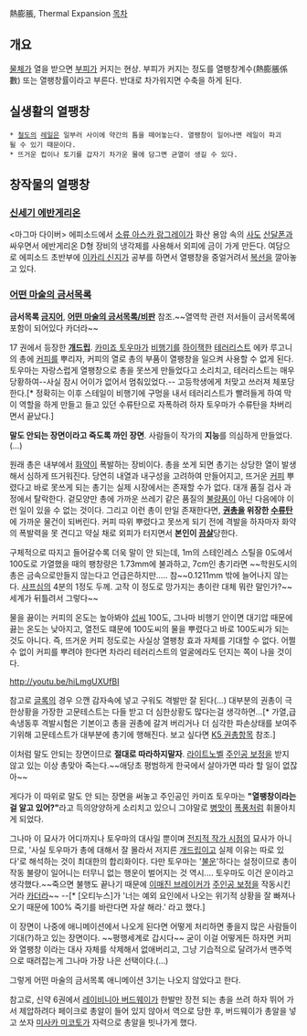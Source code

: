 熱膨脹, Thermal Expansion
[[목차]]
== 개요 ==
[[물체]]가 열을 받으면 [[부피]]가 커지는 현상. 부피가 커지는 정도를 열팽창계수(熱膨脹係數) 또는 열팽창률이라고 부른다. 반대로 차가워지면 수축을 하게 된다.

== 실생활의 열팽창 ==
 * [[철도]]의 [[레일]]은 일부러 사이에 약간의 틈을 떼어놓는다. 열팽창이 일어나면 레일이 파괴될 수 있기 때문이다.
 * 뜨거운 컵이나 토기를 갑자기 차가운 물에 담그면 균열이 생길 수 있다.

== 창작물의 열팽창 ==
=== [[신세기 에반게리온]] ===
<마그마 다이버> 에피소드에서 [[소류 아스카 랑그레이]]가 화산 용암 속의 [[사도]] [[산달폰]]과 싸우면서 에반게리온 D형 장비의 냉각제를 사용해서 외피에 금이 가게 만든다. 여담으로 에피소드 초반부에 [[이카리 신지]]가 공부를 하면서 열팽창을 중얼거려서 [[복선]]을 깔아놓고 있다.

=== [[어떤 마술의 금서목록]] ===
'''금서목록 [[금지어]]''', '''[[어떤 마술의 금서목록/비판]]''' 참조.~~열역학 관련 저서들이 금서목록에 포함이 되어있다 카더라~~

17 권에서 등장한 '''[[개드립]]'''. [[카미죠 토우마]]가 [[비행기]]를 [[하이잭]]한 [[테러리스트]] 에카 루고니의 총에 [[커피]]를 뿌리자, 커피의 열로 총의 부품이 열팽창을 일으켜 사용할 수 없게 된다. 토우마는 자랑스럽게 열팽창으로 총을 못쓰게 만들었다고 소리치고, 테러리스트는 매우 당황하여--사실 잠시 어이가 없어서 멈춰있었다.-- 고등학생에게 처맞고 쓰러져 체포당한다.[* 정확히는 이후 스테일이 비행기에 구멍을 내서 테러리스트가 빨려들게 하여 막이 역할을 하게 만들고 들고 있던 수류탄으로 자폭하려 하자 토우마가 수류탄을 차버리면서 끝났다.]

'''말도 안되는 장면이라고 죽도록 까인 장면'''. 사람들이 작가의 '''지능'''를 의심하게 만들었다.(…)

원래 총은 내부에서 [[화약]]이 폭발하는 장비이다. 총을 쏘게 되면 총기는 상당한 열이 발생해서 심하게 뜨거워진다. 당연히 내열과 내구성을 고려하여 만들어지고, 뜨거운 [[커피]] 뿌렸다고 바로 못쓰게 되는 총기는 실제 시장에서는 존재할 수가 없다. 대개 품질 검사 과정에서 탈락한다. 겉모양만 총에 가까운 쓰레기 같은 품질의 [[불량품]]이 아닌 다음에야 이런 일이 있을 수 없는 것이다. 그리고 이런 총이 만일 존재한다면, '''[[권총]]을 위장한 [[수류탄]]'''에 가까운 물건이 되버린다. 커피 따위 뿌렸다고 못쓰게 되기 전에 격발을 하자마자 화약의 폭발력을 못 견디고 약실 채로 외피가 터지면서 '''본인이 [[끔살]]'''당한다.

구체적으로 따지고 들어갈수록 더욱 말이 안 되는데, 1m의 스테인레스 스틸을 0도에서 100도로 가열했을 때의 팽창량은 1.73mm에 불과하고, 7cm인 총기라면 ~~학원도시의 총은 금속으로만들지 않는다고 언급은하지만..... 참~~0.1211mm 밖에 늘어나지 않는다. [[샤프심]]의 4분의 1정도 두께. 고작 이 정도로 망가지는 총이란 대체 뭐란 말인가?~~세계가 뒤틀려서 그렇다~~

물을 끓이는 커피의 온도는 높아봐야 [[섭씨]] 100도, 그나마 비행기 안이면 대기압 때문에 끓는 온도는 낮아지고, 열전도 떄문에 100도씨의 물을 뿌렸다고 바로 100도씨가 되는 것도 아니다. 즉, 뜨거운 커피 정도로는 사실상 열팽창 효과 자체를 기대할 수 없다. 어쩔 수 없이 커피를 뿌려야 한다면 차라리 테러리스트의 얼굴에라도 던지는 쪽이 나을 것이다.

http://youtu.be/hiLmgUXUfBI

참고로 [[글록]]의 경우 으깬 감자속에 넣고 구워도 격발만 잘 된다(...) 대부분의 권총이 극한상황을 가장한 고문테스트는 다들 받고 더 심한상황도 많다는걸 생각하면...[* 가열,급속냉동후 격발시험은 기본이고 총을 권총에 갈겨 버리거나 더 심각한 파손상태를 보여주기위해 고문테스트가 대부분에 총기에 행해진다. 보고 싶다면 [[K5 권총]]항목 참조.]

이처럼 말도 안되는 장면이므로 '''절대로 따라하지말자'''. [[라이트노벨]] [[주인공 보정]]을 받지 않고 있는 이상 총맞아 죽는다.~~애당초 평범하게 한국에서 살아가면 따라 할 일이 없잖아~~

게다가 이 따위로 말도 안 되는 장면을 써놓고 주인공인 카미죠 토우마는 '''"열팽창이라는걸 알고 있어?"'''라고 득의양양하게 소리치고 있으니 그야말로 [[병맛]]이 [[폭풍]]처럼 휘몰아치게 되었다.

그나마 이 묘사가 어디까지나 토우마의 대사일 뿐이며 [[전지적 작가 시점]]의 묘사가 아니므로, '사실 토우마가 총에 대해서 잘 몰라서 저지른 [[개드립]]이고 실제 이유는 따로 있다'로 해석하는 것이 최대한의 합리화이다. 다만 토우마는 '[[불운]]'하다는 설정이므로 총이 작동 불량이 일어니는 터무니 없는 행운이 벌어지는 것 역시.... 토우마도 이건 운이라고 생각했다.~~죽으면 불행도 끝나기 때문에 [[이매진 브레이커]]가 [[주인공 보정]]을 작동시킨 거라 [[카더라]]~~ --[* [오티누스]가 '너는 예외 요인에서 나오는 위기적 상황을 잘 빠져나오기 때문에 100% 죽기를 바란다면 자살 해라.' 라고 했다.]

이 장면이 나중에 애니메이션에서 나오게 된다면 어떻게 처리하면 좋을지 많은 사람들이 기대(?)하고 있는 장면이다. ~~평행세계로 갑시다~~ 굳이 이걸 어떻게든 하자면 커피와 열팽창 이라는 대사 자체를 삭제해서 없애버리고, 그냥 기습적으로 달려가서 맨주먹으로 때려잡는게 그나마 가장 나은 선택이다.(…)

그렇게 어떤 마술의 금서목록 애니메이션 3기는 나오지 않았다고 한다.

참고로, 신약 6권에서 [[레이비니아 버드웨이]]가 한발만 장전 되는 총을 쓰려 하자 뛰어 가서 제압하려다 페이크로 총알이 들어 있지 않아서 역으로 당한 후, 버드웨이가 총알을 넣고 쏘자 [[미사카 미코토]]가 자력으로 총알을 빗나가게 했다.
